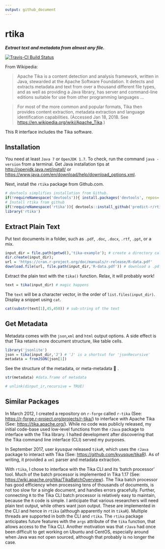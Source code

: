 ```yaml
---
output: github_document
---
```

# rtika
***Extract text and metadata from almost any file.***

[![Travis-CI Build Status](https://travis-ci.org/predict-r/rtika.svg?branch=master)](https://travis-ci.org/predict-r/rtika)

From Wikipedia: 

>Apache Tika is a content detection and analysis framework, written in Java, stewarded at the Apache Software Foundation. It detects and extracts metadata and text from over a thousand different file types, and as well as providing a Java library, has server and command-line editions suitable for use from other programming languages ...

>For most of the more common and popular formats, Tika then provides content extraction, metadata extraction and language identification capabilities. (Accessed Jan 18, 2018. See <https://en.wikipedia.org/wiki/Apache_Tika>.)

This R interface includes the Tika software.

## Installation
You need at least `Java 7` or `OpenJDK 1.7`. To check, run the command `java -version` from a terminal. Get Java installation tips at <http://openjdk.java.net/install/> or <https://www.java.com/en/download/help/download_options.xml>.

Next, install the `rtika` package from Github.com. 

```r
# devtools simplifies installation from Github.
if(!requireNamespace('devtools')){ install.packages('devtools', repos='https://cloud.r-project.org') }
# Install rtika from github
if(!requireNamespace('rtika')){ devtools::install_github('predict-r/rtika') } 
library('rtika')
```



## Extract Plain Text
Put text documents in a folder, such as `.pdf`, `.doc`, `.docx`, `.rtf`, `.ppt`, or a mix. 
```r
input_dir = file.path(getwd(),'tika-example'); # create a directory called 'tika-example' in R's working directory
dir.create(input_dir); 
url = 'https://cran.r-project.org/doc/manuals/r-release/R-data.pdf'
download.file(url, file.path(input_dir,'R-data.pdf')) # download a .pdf 

```

Extract the plain text with the `tika()` function. Relax, it will probably work! 
```r
text = tika(input_dir) # magic happens

```
The `text` will be a character vector, in the order of `list.files(input_dir)`. Display a snippet using `cat`.  
```r
cat(substr(text[1],45,450)) # sub-string of the text

```
## Get Metadata
Metadata comes with the `json`,`xml` and `html` output options. A side effect is that Tika retains more document structure, like table cells.
```r
library('jsonlite')
json = tika(input_dir,'J') # 'J' is a shortcut for 'jsonRecursive'
metadata = fromJSON(json[1])
```
See the structure of the metadata, or meta-metadata 🤯 .

```r
str(metadata) #data.frame of metadata
```
```r
# unlink(dinput_ir,recursive = TRUE)
```
## Similar Packages

In March 2012, I created a repository on `r-forge` called `r-tika` (See: <https://r-forge.r-project.org/projects/r-tika/>) to interface with Apache Tika (See: <https://tika.apache.org/>). While no code was publicly released, my initial code-base used low-level functions from the `rJava` package to interface with the Tika library. I halted development after discovering that the Tika command line interface (CLI) served my purposes. 

In September 2017, user *kyusque* released `tikaR`, which uses the `rJava` package to interact with Tika (See: <https://github.com/kyusque/tikaR>). As of writing, it provided a `xml` parser and metadata extraction. 

With  `rtika`, I chose to interface with the Tika CLI and its 'batch processor' tool. Much of the batch processor is implemented in Tika 1.17 (See: <https://wiki.apache.org/tika/TikaBatchOverview>). The Tika batch processor has good efficiency when processing tens of thousands of documents, is not too slow for a single document, and handles errors gracefully. Further, connecting `R` to the Tika CLI batch processor is relatively easy to maintain, because the `R` code is simple. I anticipate that various researchers will need plain text output, while others want json output. These are implemented in the CLI and hence in `rtika` (although apparently not in `tikaR`). Multiple threads are supported in both the CLI and `rtika`. The `rtika` package anticipates future features with the `args` attribute of the `tika` function, that allows access to the Tika CLI. Another motivation was that `rJava` had once been difficult to get working on Ubuntu and CentOS, especially around when Java was not open sourced, although that probably is no longer the case.
